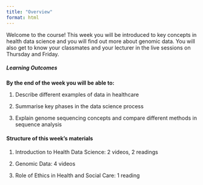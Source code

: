 ```yaml
---
title: "Overview"
format: html
---
```


Welcome to the course! This week you will be introduced to key concepts in health data science and you will find out more about genomic data. You will also get to know your classmates and your lecturer in the live sessions on Thursday and Friday.

##### **Learning Outcomes**

**By the end of the week you will be able to:**

1.  Describe different examples of data in healthcare

2.  Summarise key phases in the data science process

3.  Explain genome sequencing concepts and compare different methods in sequence analysis

#### **Structure of this week's materials**

1.  Introduction to Health Data Science: 2 videos, 2 readings

2.  Genomic Data: 4 videos

3.  Role of Ethics in Health and Social Care: 1 reading 
